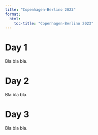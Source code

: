 ```yaml
---
title: "Copenhagen-Berlino 2023"
format:
  html:
    toc-title: "Copenhagen-Berlino 2023"
---
```


# Day 1

Bla bla bla.

# Day 2

Bla bla bla.

# Day 3

Bla bla bla.
